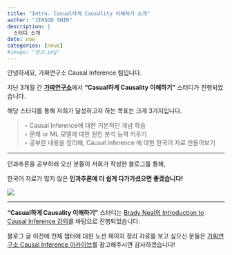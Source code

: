 ```yaml
---
title: "Intro. Casual하게 Causality 이해하기 소개"
author: "JINSOO SHIN"
description: |
  스터디 소개
date: now
categories: [news]
#image: "링크.png"
---
```


안녕하세요, 가짜연구소 Causal Inference 팀입니다.

지난 3개월 간 [**가짜연구소**](https://pseudo-lab.com/)에서 **"Casual하게 Causality 이해하기"** 스터디가 진행되었습니다.

해당 스터디를 통해 저희가 달성하고자 하는 목표는 크게 3가지입니다.

> ◦ Causal Inference에 대한 기본적인 개념 학습\
> ◦ 문제 or ML 모델에 대한 원인 분석 능력 키우기\
> ◦ 공부한 내용을 정리해, Causal Inference 에 대한 한국어 자료 만들어보기

------------------------------------------------------------------------

인과추론을 공부하러 오신 분들이 저희가 작성한 블로그를 통해,

한국어 자료가 많지 않은 **인과추론에 더 쉽게 다가가셨으면 좋겠습니다!**

![](thumbnail2.png)

------------------------------------------------------------------------

**"Casual하게 Causality 이해하기"** 스터디는 [Brady Neal의 Introduction to Causal Inference 강의](https://www.bradyneal.com/causal-inference-course)를 바탕으로 진행되었습니다.

블로그 글 이전에 전체 챕터에 대한 노션 페이지 정리 자료를 보고 싶으신 분들은 [가짜연구소 Causal Inference 아카이브](https://pseudo-lab.com/Casual-Causality-efb2d821ae334b8d9674ca331edebc72)를 참고해주시면 감사하겠습니다!
